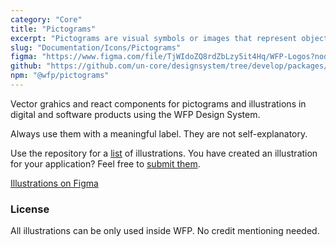 ```yaml
---
category: "Core"
title: "Pictograms"
excerpt: "Pictograms are visual symbols or images that represent objects, concepts, or ideas, often used for communication, instruction, or storytelling. They can be used to visualize the context of an interface."
slug: "Documentation/Icons/Pictograms"
figma: "https://www.figma.com/file/TjWIdoZQ8rdZbLzy5it4Hq/WFP-Logos?node-id=0%3A1&t=ErGHrrrmCgyzd3OH-1"
github: "https://github.com/un-core/designsystem/tree/develop/packages/logos"
npm: "@wfp/pictograms"
---
```


Vector grahics and react components for pictograms and illustrations in digital and software products using the WFP Design System.

Always use them with a meaningful label. They are not self-explanatory.

Use the repository for a [list](https://github.com/wfp/ui/tree/master/src/assets/illustrations) of illustrations. You have created an illustration for your application? Feel free to [submit them](https://github.com/wfp/ui/issues/new).

[Illustrations on Figma](https://www.figma.com/file/C6FR4zrFuAuxHNtN9bjpy4/Illustrations?node-id=0%3A1)

<IconList name="pictograms" id="pictograms" />

### License

All illustrations can be only used inside WFP. No credit mentioning needed.

